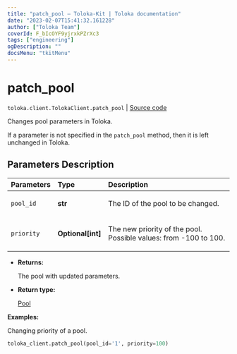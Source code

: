 ```yaml
---
title: "patch_pool — Toloka-Kit | Toloka documentation"
date: "2023-02-07T15:41:32.161228"
author: ["Toloka Team"]
coverId: F_bIcOYF9yjrxkPZrXc3
tags: ["engineering"]
ogDescription: ""
docsMenu: "tkitMenu"
---
```


# patch_pool
`toloka.client.TolokaClient.patch_pool` | [Source code](https://github.com/Toloka/toloka-kit/blob/v1.1.3/src/client/__init__.py#L1657)

Changes pool parameters in Toloka.

If a parameter is not specified in the `patch_pool` method, then it is left unchanged in Toloka.

## Parameters Description

| Parameters | Type | Description |
| :----------| :----| :-----------|
`pool_id`|**str**|<p>The ID of the pool to be changed.</p>
`priority`|**Optional\[int\]**|<p>The new priority of the pool. Possible values: from -100 to 100.</p>

* **Returns:**

  The pool with updated parameters.

* **Return type:**

  [Pool](/docs/toloka-kit/reference/toloka.client.pool.Pool)

**Examples:**

Changing priority of a pool.

```python
toloka_client.patch_pool(pool_id='1', priority=100)
```
